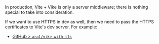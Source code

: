 In production, Vite + Vike is only a server middleware; there is nothing special to take into consideration.

If we want to use HTTPS in dev as well, then we need to pass the HTTPS certificates to Vite's dev server. For example:
 - [GitHub > `aral/vike-with-tls`](https://github.com/aral/vike-with-tls)
